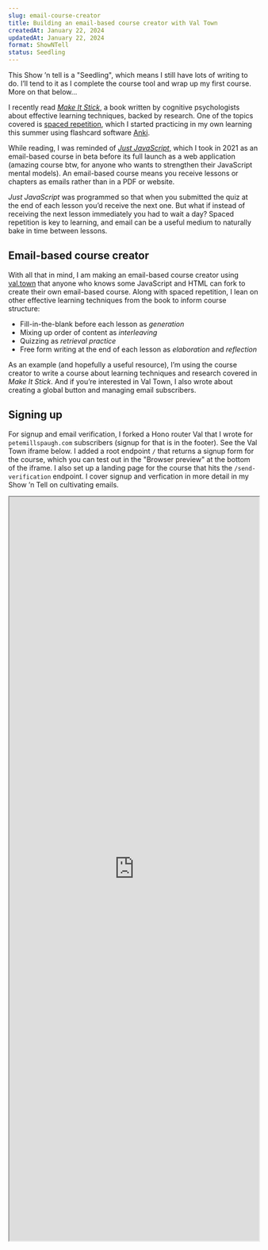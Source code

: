 ```yaml
---
slug: email-course-creator
title: Building an email-based course creator with Val Town
createdAt: January 22, 2024
updatedAt: January 22, 2024
format: ShowNTell
status: Seedling
---
```


<Callout>
  This Show ’n tell is a <Link href="/garden?format=Seedling">"Seedling"</Link>,
  which means I still have lots of writing to do. I’ll tend to it as I complete
  the course tool and wrap up my first course. More on that below...
</Callout>

I recently read [_Make It Stick_](https://www.goodreads.com/book/show/18770267-make-it-stick), a book written by cognitive psychologists about effective learning techniques, backed by research. One of the topics covered is [spaced repetition](https://en.wikipedia.org/wiki/Spaced_repetition), which I <Link href="/anki">started practicing in my own learning</Link> this summer using flashcard software [Anki](https://apps.ankiweb.net/).

While reading, I was reminded of [_Just JavaScript_](https://justjavascript.com/), which I took in 2021 as an email-based course in beta before its full launch as a web application (amazing course btw, for anyone who wants to strengthen their JavaScript mental models). An email-based course means you receive lessons or chapters as emails rather than in a PDF or website.

_Just JavaScript_ was programmed so that when you submitted the quiz at the end of each lesson you’d receive the next one. But what if instead of receiving the next lesson immediately you had to wait a day? Spaced repetition is key to learning, and email can be a useful medium to naturally bake in time between lessons.

## Email-based course creator

With all that in mind, I am making an email-based course creator using [val.town](https://www.val.town/) that anyone who knows some JavaScript and HTML can fork to create their own email-based course. Along with spaced repetition, I lean on other effective learning techniques from the book to inform course structure:

- Fill-in-the-blank before each lesson as _generation_
- Mixing up order of content as _interleaving_
- Quizzing as _retrieval practice_
- Free form writing at the end of each lesson as _elaboration_ and _reflection_

As an example (and hopefully a useful resource), I’m using the course creator to write a course about learning techniques and research covered in _Make It Stick_. And if you’re interested in Val Town, I also wrote about <Link href="/val-town-button">creating a global button</Link> and <Link href="/cultivating-emails">managing email subscribers</Link>.

## Signing up

For signup and email verification, I forked a Hono router Val that I wrote for `petemillspaugh.com` subscribers (signup for that is in the footer). See the Val Town iframe below. I added a root endpoint `/` that returns a signup form for the course, which you can test out in the "Browser preview" at the bottom of the iframe. I also set up a <Link href="/make-it-stick">landing page for the course</Link> that hits the `/send-verification` endpoint. I cover signup and verfication in more detail in my Show ’n Tell <Link href="/cultivating-emails">on cultivating emails</Link>.

<iframe
  style={{ border: "none", marginBottom: "24px" }}
  id="email-course-creator-val"
  title="Email course creator Hono router via Val Town"
  width="100%"
  height="1500"
  src="https://www.val.town/embed/petermillspaugh/emailCourseCreator"
  loading="lazy"
/>

{/* ## Cron Val for daily email lesson */}

## To be written

_I’ll add code examples and descriptions for storing subscribers with SQLite, sending lessons via email with a cron, handling unsubscribe, emailing student responses, and more. In the meantime, feel free to [reach out](mailto:pete@petemillspaugh.com) with any comments, questions, or feedback._
